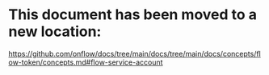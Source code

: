 # This document has been moved to a new location:

https://github.com/onflow/docs/tree/main/docs/tree/main/docs/concepts/flow-token/concepts.md#flow-service-account
